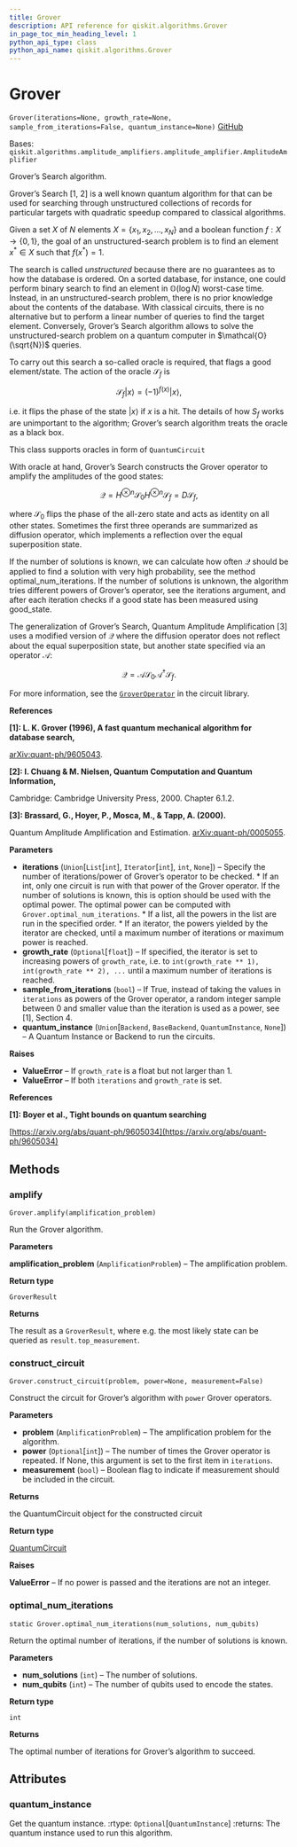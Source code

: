 ```yaml
---
title: Grover
description: API reference for qiskit.algorithms.Grover
in_page_toc_min_heading_level: 1
python_api_type: class
python_api_name: qiskit.algorithms.Grover
---
```


# Grover

<span id="qiskit.algorithms.Grover" />

`Grover(iterations=None, growth_rate=None, sample_from_iterations=False, quantum_instance=None)` [GitHub](https://github.com/qiskit/qiskit/tree/stable/0.18/qiskit/algorithms/amplitude_amplifiers/grover.py "view source code")

Bases: `qiskit.algorithms.amplitude_amplifiers.amplitude_amplifier.AmplitudeAmplifier`

Grover’s Search algorithm.

Grover’s Search \[1, 2] is a well known quantum algorithm for that can be used for searching through unstructured collections of records for particular targets with quadratic speedup compared to classical algorithms.

Given a set $X$ of $N$ elements $X=\{x_1,x_2,\ldots,x_N\}$ and a boolean function $f : X \rightarrow \{0,1\}$, the goal of an unstructured-search problem is to find an element $x^* \in X$ such that $f(x^*)=1$.

The search is called *unstructured* because there are no guarantees as to how the database is ordered. On a sorted database, for instance, one could perform binary search to find an element in $\mathbb{O}(\log N)$ worst-case time. Instead, in an unstructured-search problem, there is no prior knowledge about the contents of the database. With classical circuits, there is no alternative but to perform a linear number of queries to find the target element. Conversely, Grover’s Search algorithm allows to solve the unstructured-search problem on a quantum computer in $\mathcal{O}(\sqrt{N})$ queries.

To carry out this search a so-called oracle is required, that flags a good element/state. The action of the oracle $\mathcal{S}_f$ is

$$
\mathcal{S}_f |x\rangle = (-1)^{f(x)} |x\rangle,
$$

i.e. it flips the phase of the state $|x\rangle$ if $x$ is a hit. The details of how $S_f$ works are unimportant to the algorithm; Grover’s search algorithm treats the oracle as a black box.

This class supports oracles in form of `QuantumCircuit`

With oracle at hand, Grover’s Search constructs the Grover operator to amplify the amplitudes of the good states:

$$
\mathcal{Q} = H^{\otimes n} \mathcal{S}_0 H^{\otimes n} \mathcal{S}_f
            = D \mathcal{S}_f,
$$

where $\mathcal{S}_0$ flips the phase of the all-zero state and acts as identity on all other states. Sometimes the first three operands are summarized as diffusion operator, which implements a reflection over the equal superposition state.

If the number of solutions is known, we can calculate how often $\mathcal{Q}$ should be applied to find a solution with very high probability, see the method optimal\_num\_iterations. If the number of solutions is unknown, the algorithm tries different powers of Grover’s operator, see the iterations argument, and after each iteration checks if a good state has been measured using good\_state.

The generalization of Grover’s Search, Quantum Amplitude Amplification \[3] uses a modified version of $\mathcal{Q}$ where the diffusion operator does not reflect about the equal superposition state, but another state specified via an operator $\mathcal{A}$:

$$
\mathcal{Q} = \mathcal{A} \mathcal{S}_0 \mathcal{A}^\dagger \mathcal{S}_f.
$$

For more information, see the [`GroverOperator`](qiskit.circuit.library.GroverOperator "qiskit.circuit.library.GroverOperator") in the circuit library.

**References**

**\[1]: L. K. Grover (1996), A fast quantum mechanical algorithm for database search,**

[arXiv:quant-ph/9605043](https://arxiv.org/abs/quant-ph/9605043).

**\[2]: I. Chuang & M. Nielsen, Quantum Computation and Quantum Information,**

Cambridge: Cambridge University Press, 2000. Chapter 6.1.2.

**\[3]: Brassard, G., Hoyer, P., Mosca, M., & Tapp, A. (2000).**

Quantum Amplitude Amplification and Estimation. [arXiv:quant-ph/0005055](http://arxiv.org/abs/quant-ph/0005055).

**Parameters**

*   **iterations** (`Union`\[`List`\[`int`], `Iterator`\[`int`], `int`, `None`]) – Specify the number of iterations/power of Grover’s operator to be checked. \* If an int, only one circuit is run with that power of the Grover operator. If the number of solutions is known, this is option should be used with the optimal power. The optimal power can be computed with `Grover.optimal_num_iterations`. \* If a list, all the powers in the list are run in the specified order. \* If an iterator, the powers yielded by the iterator are checked, until a maximum number of iterations or maximum power is reached.
*   **growth\_rate** (`Optional`\[`float`]) – If specified, the iterator is set to increasing powers of `growth_rate`, i.e. to `int(growth_rate ** 1), int(growth_rate ** 2), ...` until a maximum number of iterations is reached.
*   **sample\_from\_iterations** (`bool`) – If True, instead of taking the values in `iterations` as powers of the Grover operator, a random integer sample between 0 and smaller value than the iteration is used as a power, see \[1], Section 4.
*   **quantum\_instance** (`Union`\[`Backend`, `BaseBackend`, `QuantumInstance`, `None`]) – A Quantum Instance or Backend to run the circuits.

**Raises**

*   **ValueError** – If `growth_rate` is a float but not larger than 1.
*   **ValueError** – If both `iterations` and `growth_rate` is set.

**References**

**\[1]: Boyer et al., Tight bounds on quantum searching**

[https://arxiv.org/abs/quant-ph/9605034](https://arxiv.org/abs/quant-ph/9605034)

## Methods

### amplify

<span id="qiskit.algorithms.Grover.amplify" />

`Grover.amplify(amplification_problem)`

Run the Grover algorithm.

**Parameters**

**amplification\_problem** (`AmplificationProblem`) – The amplification problem.

**Return type**

`GroverResult`

**Returns**

The result as a `GroverResult`, where e.g. the most likely state can be queried as `result.top_measurement`.

### construct\_circuit

<span id="qiskit.algorithms.Grover.construct_circuit" />

`Grover.construct_circuit(problem, power=None, measurement=False)`

Construct the circuit for Grover’s algorithm with `power` Grover operators.

**Parameters**

*   **problem** (`AmplificationProblem`) – The amplification problem for the algorithm.
*   **power** (`Optional`\[`int`]) – The number of times the Grover operator is repeated. If None, this argument is set to the first item in `iterations`.
*   **measurement** (`bool`) – Boolean flag to indicate if measurement should be included in the circuit.

**Returns**

the QuantumCircuit object for the constructed circuit

**Return type**

[QuantumCircuit](qiskit.circuit.QuantumCircuit "qiskit.circuit.QuantumCircuit")

**Raises**

**ValueError** – If no power is passed and the iterations are not an integer.

### optimal\_num\_iterations

<span id="qiskit.algorithms.Grover.optimal_num_iterations" />

`static Grover.optimal_num_iterations(num_solutions, num_qubits)`

Return the optimal number of iterations, if the number of solutions is known.

**Parameters**

*   **num\_solutions** (`int`) – The number of solutions.
*   **num\_qubits** (`int`) – The number of qubits used to encode the states.

**Return type**

`int`

**Returns**

The optimal number of iterations for Grover’s algorithm to succeed.

## Attributes

<span id="qiskit.algorithms.Grover.quantum_instance" />

### quantum\_instance

Get the quantum instance. :rtype: `Optional`\[`QuantumInstance`] :returns: The quantum instance used to run this algorithm.

